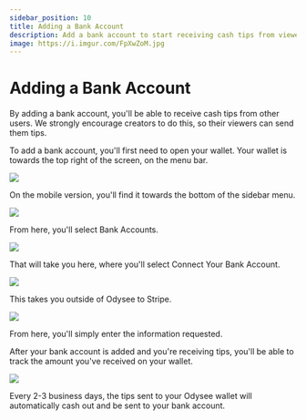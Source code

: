 ---
sidebar_position: 10
title: Adding a Bank Account
description: Add a bank account to start receiving cash tips from viewers
image: https://i.imgur.com/FpXwZoM.jpg
---

# Adding a Bank Account

By adding a bank account, you'll be able to receive cash tips from other users. We strongly encourage creators to do this, so their viewers can send them tips.

To add a bank account, you'll first need to open your wallet. Your wallet is towards the top right of the screen, on the menu bar.

![](https://i.imgur.com/RUtD2EO.jpg)

On the mobile version, you'll find it towards the bottom of the sidebar menu.

![](https://i.imgur.com/7Vq2b1a.png)

From here, you'll select Bank Accounts.

![](https://i.imgur.com/ry6yR3r.png)

That will take you here, where you'll select Connect Your Bank Account.

![](https://i.imgur.com/vwYcdQo.png)

This takes you outside of Odysee to Stripe.

![](https://i.imgur.com/QoImXje.png)

From here, you'll simply enter the information requested.

After your bank account is added and you're receiving tips, you'll be able to track the amount you've received on your wallet.

![](https://i.imgur.com/w8dWp0K.png)

Every 2-3 business days, the tips sent to your Odysee wallet will automatically cash out and be sent to your bank account.